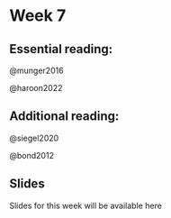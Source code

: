 # Week 7

## Essential reading:

@munger2016

@haroon2022

## Additional reading:

@siegel2020

@bond2012

## Slides

Slides for this week will be available here

